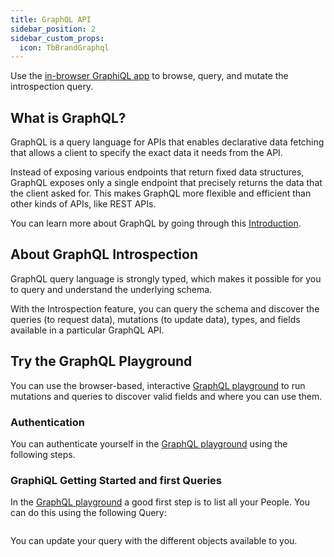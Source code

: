 ```yaml
---
title: GraphQL API
sidebar_position: 2
sidebar_custom_props:
  icon: TbBrandGraphql
---
```


Use the [in-browser GraphiQL app](https://docs.twenty.com/graphql/) to browse, query, and mutate the introspection query. 

## What is GraphQL?

GraphQL is a query language for APIs that enables declarative data fetching that allows a client to specify the exact data it needs from the API.

Instead of exposing various endpoints that return fixed data structures, GraphQL exposes only a single endpoint that precisely returns the data that the client asked for. This makes GraphQL more flexible and efficient than other kinds of APIs, like REST APIs. 

You can learn more about GraphQL by going through this [Introduction](https://www.howtographql.com/basics/0-introduction/).

## About GraphQL Introspection

GraphQL query language is strongly typed, which makes it possible for you to query and understand the underlying schema. 

With the Introspection feature, you can query the schema and discover the queries (to request data), mutations (to update data), types, and fields available in a particular GraphQL API.

## Try the GraphQL Playground
You can use the browser-based, interactive [GraphQL playground](https://docs.twenty.com/graphql/) to run mutations and queries to discover valid fields and where you can use them.    

### Authentication
You can authenticate yourself in the [GraphQL playground](https://docs.twenty.com/graphql/) using the following steps. 

### GraphiQL Getting Started and first Queries
In the [GraphQL playground](https://docs.twenty.com/graphql/) a good first step is to list all your People.  You can do this using the following Query:

``` 

```

You can update your query with the different objects available to you.  

